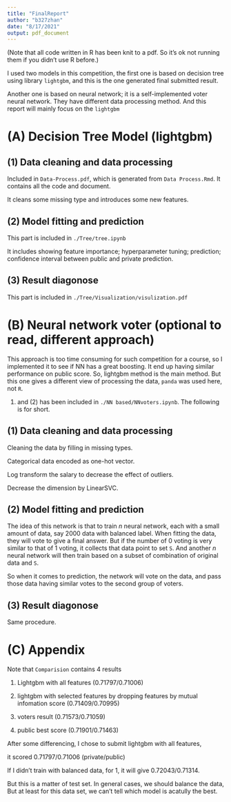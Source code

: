 ```yaml
---
title: "FinalReport"
author: "b327zhan"
date: "8/17/2021"
output: pdf_document
---
```


(Note that all code written in R has been knit to a pdf. So it's ok not running them if you didn't use R before.)

I used two models in this competition, the first one is based on decision tree using library `lightgbm`, and this is the one generated final submitted result. 

Another one is based on neural network; it is a self-implemented voter neural network. They have different data processing method. And this report will mainly focus on the `lightgbm`

# (A) Decision Tree Model (lightgbm)

## (1) Data cleaning and data processing

Included in `Data-Process.pdf`, which is generated from `Data Process.Rmd`. It contains all the code and document.

It cleans some missing type and introduces some new features.

## (2) Model fitting and prediction

This part is included in `./Tree/tree.ipynb`

It includes showing feature importance; hyperparameter tuning; prediction; confidence interval between public and private prediction.

## (3) Result diagonose

This part is included in `./Tree/Visualization/visulization.pdf`

# (B) Neural network voter (optional to read, different approach)

This approach is too time consuming for such competition for a course, so I implemented it to see if NN has a great boosting. It end up having similar performance on public score. So, lightgbm method is the main method. But this one gives a different view of processing the data, `panda` was used here, not `R`.

(1) and (2) has been included in `./NN based/NNvoters.ipynb`. The following is for short.

## (1) Data cleaning and data processing

Cleaning the data by filling in missing types. 

Categorical data encoded as one-hot vector. 

Log transform the salary to decrease the effect of outliers.

Decrease the dimension by LinearSVC.

## (2) Model fitting and prediction

The idea of this network is that to train $n$ neural network, each with a small amount of data, say 2000 data with balanced label. When fitting the data, they will vote to give a final answer. But if the number of 0 voting is very similar to that of 1 voting, it collects that data point to set `S`. And another $n$ neural network will then train based on a subset of combination of original data and `S`. 

So when it comes to prediction, the network will vote on the data, and pass those data having similar votes to the second group of voters.

## (3) Result diagonose

Same procedure.

# (C) Appendix

Note that `Comparision` contains 4 results

1. Lightgbm with all features (0.71797/0.71006)

2. lightgbm with selected features by dropping features by mutual infomation score (0.71409/0.70995)

3. voters result (0.71573/0.71059)

4. public best score (0.71901/0.71463)

After some differencing, I chose to submit lightgbm with all features, 

it scored 0.71797/0.71006 (private/public)

If I didn't train with balanced data, for 1, it will give 0.72043/0.71314.

But this is a matter of test set. In general cases, we should balance the data, But at least for this data set, we can't tell which model is acatully the best.










